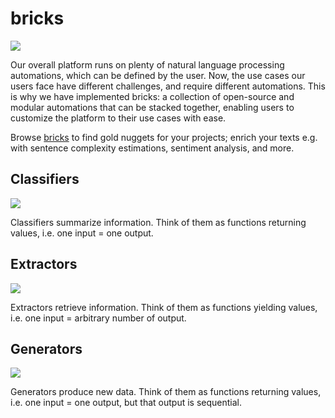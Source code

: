 # bricks

![](http://localhost:3000/screenshot-bricks.png)

Our overall platform runs on plenty of natural language processing automations, which can be defined by the user. Now, the use cases our users face have different challenges, and require different automations. This is why we have implemented bricks: a collection of open-source and modular automations that can be stacked together, enabling users to customize the platform to their use cases with ease.

Browse [bricks](https://bricks.kern.ai) to find gold nuggets for your projects; enrich your texts e.g. with sentence complexity estimations, sentiment analysis, and more.

## Classifiers

![](https://kern-assets.s3.amazonaws.com/website/screenshots/brick-classifier.png)

Classifiers summarize information. Think of them as functions returning values, i.e. one input = one output.

## Extractors

![](https://kern-assets.s3.amazonaws.com/website/screenshots/brick-extractor.png)

Extractors retrieve information. Think of them as functions yielding values, i.e. one input = arbitrary number of output.

## Generators

![](https://kern-assets.s3.amazonaws.com/website/screenshots/brick-generator.png)

Generators produce new data. Think of them as functions returning values, i.e. one input = one output, but that output is sequential.
